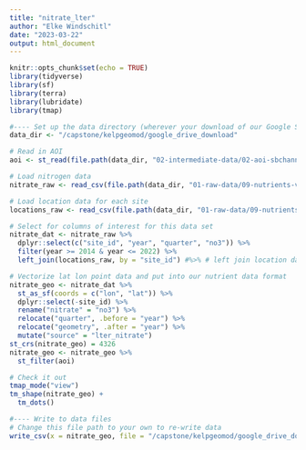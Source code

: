 ```yaml
---
title: "nitrate_lter"
author: "Elke Windschitl"
date: "2023-03-22"
output: html_document
---
```


```r
knitr::opts_chunk$set(echo = TRUE)
library(tidyverse)
library(sf)
library(terra)
library(lubridate)
library(tmap)
```

```r
#---- Set up the data directory (wherever your download of our Google Shared Drive lives)
data_dir <- "/capstone/kelpgeomod/google_drive_download"
```

```r
# Read in AOI
aoi <- st_read(file.path(data_dir, "02-intermediate-data/02-aoi-sbchannel-shapes-intermediate/aoi-sbchannel.shp"))

# Load nitrogen data
nitrate_raw <- read_csv(file.path(data_dir, "01-raw-data/09-nutrients-various-raw/04-nutrients-lter-nitrate-raw/kelp_no3_waves_quarterly_long.csv"))

# Load location data for each site
locations_raw <- read_csv(file.path(data_dir, "01-raw-data/09-nutrients-various-raw/04-nutrients-lter-nitrate-raw/locations.csv"))
```

```r
# Select for columns of interest for this data set 
nitrate_dat <- nitrate_raw %>% 
  dplyr::select(c("site_id", "year", "quarter", "no3")) %>% 
  filter(year >= 2014 & year <= 2022) %>% 
  left_join(locations_raw, by = "site_id") #%>% # left join location data to the data set
```

```r
# Vectorize lat lon point data and put into our nutrient data format
nitrate_geo <- nitrate_dat %>% 
  st_as_sf(coords = c("lon", "lat")) %>% 
  dplyr::select(-site_id) %>% 
  rename("nitrate" = "no3") %>% 
  relocate("quarter", .before = "year") %>% 
  relocate("geometry", .after = "year") %>% 
  mutate("source" = "lter_nitrate")
st_crs(nitrate_geo) = 4326
nitrate_geo <- nitrate_geo %>% 
  st_filter(aoi)

# Check it out
tmap_mode("view")
tm_shape(nitrate_geo) +
  tm_dots()
```

```r
#---- Write to data files
# Change this file path to your own to re-write data
write_csv(x = nitrate_geo, file = "/capstone/kelpgeomod/google_drive_download/02-intermediate-data/09-nutrients-intermediate/unjoined/lter-nitrate.csv")
```
